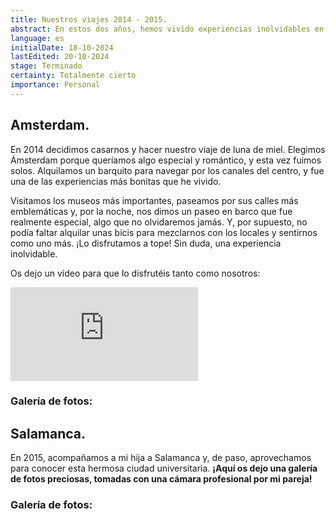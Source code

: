 ```yaml
---
title: Nuestros viajes 2014 - 2015.
abstract: En estos dos años, hemos vivido experiencias inolvidables en Ámsterdam y Salamanca. ¡Podeis mirar cómo fueron estos viajes y qué aventuras nos esperaban en cada destino!
language: es
initialDate: 18-10-2024
lastEdited: 20-10-2024
stage: Terminado
certainty: Totalmente cierto
importance: Personal
---
```


## Amsterdam.

En 2014 decidimos casarnos y hacer nuestro viaje de luna de miel. Elegimos Ámsterdam porque queríamos algo especial y romántico, y esta vez fuimos solos. Alquilamos un barquito para navegar por los canales del centro, y fue una de las experiencias más bonitas que he vivido.

Visitamos los museos más importantes, paseamos por sus calles más emblemáticas y, por la noche, nos dimos un paseo en barco que fue realmente especial, algo que no olvidaremos jamás. Y, por supuesto, no podía faltar alquilar unas bicis para mezclarnos con los locales y sentirnos como uno más. ¡Lo disfrutamos a tope! Sin duda, una experiencia inolvidable.

Os dejo un vídeo para que lo disfrutéis tanto como nosotros:

<iframe
  className="yt-embeded"
  src="https://www.youtube-nocookie.com/embed/ZFxKEOooBRw?si=mXgGqLrGY9UdaZ5v"
  title="YouTube video player"
  frameborder="0"
  allow="accelerometer; clipboard-write; encrypted-media; gyroscope; picture-in-picture; web-share"
  referrerpolicy="strict-origin-when-cross-origin"
  allowfullscreen
></iframe>

### Galería de fotos:

## Salamanca.

En 2015, acompañamos a mi hija a Salamanca y, de paso, aprovechamos para conocer esta hermosa ciudad universitaria. **¡Aquí os dejo una galería de fotos preciosas, tomadas con una cámara profesional por mi pareja!**

### Galería de fotos:
